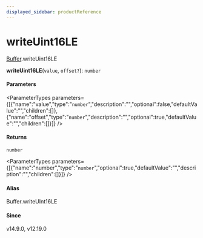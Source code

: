```yaml
---
displayed_sidebar: productReference
---
```



# writeUint16LE

[Buffer](../../interfaces/Buffer.mdx).writeUint16LE

**writeUint16LE**(`value`, `offset?`): `number`

#### Parameters

<ParameterTypes parameters={[{"name":"value","type":"`number`","description":"","optional":false,"defaultValue":"","children":[]},{"name":"offset","type":"`number`","description":"","optional":true,"defaultValue":"","children":[]}]} />

#### Returns

`number`

<ParameterTypes parameters={[{"name":"number","type":"`number`","optional":true,"defaultValue":"","description":"","children":[]}]} />

#### Alias

Buffer.writeUInt16LE

#### Since

v14.9.0, v12.19.0
